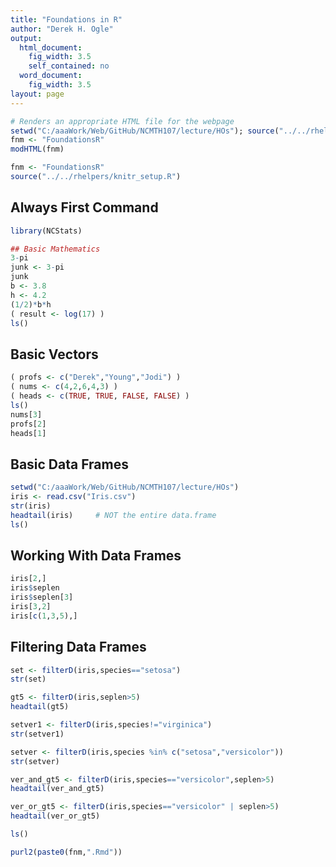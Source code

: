 ```yaml
---
title: "Foundations in R"
author: "Derek H. Ogle"
output:
  html_document:
    fig_width: 3.5
    self_contained: no
  word_document:
    fig_width: 3.5
layout: page
---
```

```r
# Renders an appropriate HTML file for the webpage
setwd("C:/aaaWork/Web/GitHub/NCMTH107/lecture/HOs"); source("../../rhelpers/rhelpers.R")
fnm <- "FoundationsR"
modHTML(fnm)
```

```r
fnm <- "FoundationsR"
source("../../rhelpers/knitr_setup.R")
```

## Always First Command
```r
library(NCStats)
```


```r
## Basic Mathematics
3-pi
junk <- 3-pi
junk
b <- 3.8
h <- 4.2
(1/2)*b*h
( result <- log(17) )
ls()
```

## Basic Vectors
```r
( profs <- c("Derek","Young","Jodi") )
( nums <- c(4,2,6,4,3) )
( heads <- c(TRUE, TRUE, FALSE, FALSE) )
ls()
nums[3]
profs[2]
heads[1]
```

## Basic Data Frames
```r
setwd("C:/aaaWork/Web/GitHub/NCMTH107/lecture/HOs")
iris <- read.csv("Iris.csv")
str(iris)
headtail(iris)     # NOT the entire data.frame
ls()
```

## Working With Data Frames
```r
iris[2,]
iris$seplen
iris$seplen[3]
iris[3,2]
iris[c(1,3,5),]
```

## Filtering Data Frames
```r
set <- filterD(iris,species=="setosa")
str(set)

gt5 <- filterD(iris,seplen>5)
headtail(gt5)

setver1 <- filterD(iris,species!="virginica")
str(setver1)

setver <- filterD(iris,species %in% c("setosa","versicolor"))
str(setver)

ver_and_gt5 <- filterD(iris,species=="versicolor",seplen>5)
headtail(ver_and_gt5)

ver_or_gt5 <- filterD(iris,species=="versicolor" | seplen>5)
headtail(ver_or_gt5)

ls()
```

```r
purl2(paste0(fnm,".Rmd"))
```

